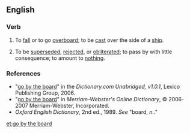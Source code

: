 ==English==

===Verb===
{{head|en|verb|head=to [[go]] [[by]] [[the]] [[board]]}}

# {{idiomatic|nautical}} To [[fall]] or to go [[overboard]]; to be [[cast]] over the side of a [[ship]].
# {{idiomatic}} To be [[superseded]], [[rejected]], or [[obliterated]]; to pass by with little consequence; to amount to [[nothing]].

===References===
*"[http://dictionary.reference.com/search?r=2&q=go+by+the+board go by the board]" in the ''Dictionary.com Unabridged, v1.0.1'', Lexico Publishing Group, 2006.
*"[http://www.m-w.com/cgi-bin/dictionary?book=Dictionary&va=go+by+the+board go by the board]" in ''Merriam-Webster's Online Dictionary'', © 2006-2007 Merriam-Webster, Incorporated.
* ''Oxford English Dictionary'', 2nd ed., 1989. ''See'' "board, ''n.''."

[[et:go by the board]]